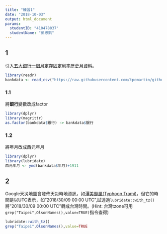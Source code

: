 ```yaml
---
title: "練習1"
date: "2018-10-03"
output: html_document
params:
  studentID: "410478037"
  studentName: "彭思凱"
---
```


## 1
引入[五大銀行一個月定存固定利率歷史月資料](https://raw.githubusercontent.com/tpemartin/github-data/master/bankdata.csv)。

```r
library(readr)
bankdata <- read_csv("https://raw.githubusercontent.com/tpemartin/github-data/master/bankdata.csv")
```

### 1.1
將**銀行**變數改成factor
```r
library(dplyr)
library(magrittr)
as.factor(bankdata$銀行) -> bankdata$銀行
```

### 1.2
將年月改成西元年月
```r
library(dplyr)
library(lubridate)
西元年月 <- ymd(bankdata$年月)+1911

```

## 2
Google天災地圖會發佈天災時地資訊，如[潭美颱風(Typhoon Trami)](https://google.org/crisismap/google.com/2018-trami)，但它的時間是以UTC表示，如"2018/30/09 00:00 UTC",試透過`lubridate::with_tz()`將"2018/30/09 00:00 UTC"轉成台灣時間。(Hint: 台灣tzone可用`grep("Taipei",OlsonNames(),value=TRUE)`指令查得)

```r
lubridate::with_tz()
grep("Taipei",OlsonNames(),value=TRUE
```

